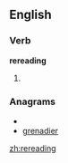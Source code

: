 ==English==

===Verb===
'''rereading'''

# {{third-person singular of|[[reread]]}}

===Anagrams===
* {{alphagram|adeeginrr}}
* [[grenadier#English|grenadier]]

[[zh:rereading]]